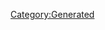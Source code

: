 {{Texts/Music
 |ID=15
 |MusicName=ユニバーサル・バニー
 |OfficialName=ユニバーサル・バニー
 |VocalName=シェリル・ノーム starring May'n
 |VocalNameLF=シェリル・ノーム starring May'n
 |Description=作品：劇場版マクロスF〜イツワリノウタヒメ〜

歌手：シェリル・ノーム starring May'n

作詞：しほり、PA-NON、Gabriela Robin
作曲：菅野よう子
 |BuyURL=https://recochoku.jp/song/S20279291/single?ds=34296067
 |StoryDesc=マクロス・フロンティア船団を訪れたシェリル・ノーム。

絢爛豪華なライブステージに立つ彼女にフロンティア
船団のファンは歓喜に包まれる。その会場には、偶然にも
これから関わることとなるランカとアルトの姿もあった。
シェリルの魅力たっぷりのステージが今、始まる！
 |StoryTitle=「グレイス、わたしはシェリルよ」
 |BannerId=0
 |AnmStoreURL=
}}
[[Category:Generated]]
